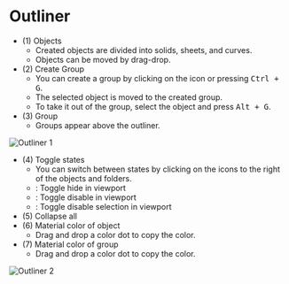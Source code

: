 
# Outliner

- (1) Objects
    - Created objects are divided into solids, sheets, and curves.
    - Objects can be moved by drag-drop.
- (2) Create Group
    - You can create a group by clicking on the icon or pressing <kbd>Ctrl + G</kbd>.
    - The selected object is moved to the created group.
    - To take it out of the group, select the object and press <kbd>Alt + G</kbd>.
- (3) Group
    - Groups appear above the outliner.

![Outliner 1](/img/outliner-1.png)

- (4) Toggle states
    - You can switch between states by clicking on the icons to the right of the objects and folders.
    - <ButtonIcon type="button-outliner-hide" /> : Toggle hide in viewport
    - <ButtonIcon type="button-outliner-disable" /> : Toggle disable in viewport
    - <ButtonIcon type="button-outliner-disable" /> : Toggle disable selection in viewport
- (5) Collapse all
- (6) Material color of object
    - Drag and drop a color dot to copy the color.
- (7) Material color of group
    - Drag and drop a color dot to copy the color.

![Outliner 2](/img/outliner-2.png)



